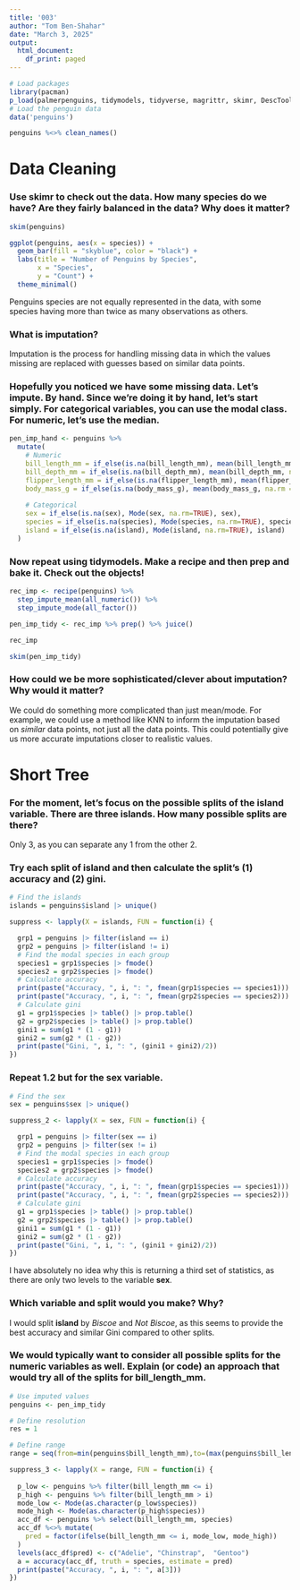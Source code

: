 ```yaml
---
title: '003'
author: "Tom Ben-Shahar"
date: "March 3, 2025"
output:
  html_document:
    df_print: paged
---
```

```R
# Load packages
library(pacman)
p_load(palmerpenguins, tidymodels, tidyverse, magrittr, skimr, DescTools, collapse, janitor)
# Load the penguin data
data('penguins')

penguins %<>% clean_names()
```

# Data Cleaning

### Use skimr to check out the data. How many species do we have? Are they fairly balanced in the data? Why does it matter?

```r
skim(penguins)

ggplot(penguins, aes(x = species)) +
  geom_bar(fill = "skyblue", color = "black") +
  labs(title = "Number of Penguins by Species",
       x = "Species",
       y = "Count") +
  theme_minimal()
```

Penguins species are not equally represented in the data, with some species having more than twice as many observations as others.

### What is imputation?

Imputation is the process for handling missing data in which the values missing are replaced with guesses based on similar data points.

### Hopefully you noticed we have some missing data. Let's impute. By hand. Since we're doing it by hand, let's start simply. For categorical variables, you can use the modal class. For numeric, let's use the median.

```r
pen_imp_hand <- penguins %>% 
  mutate(
    # Numeric
    bill_length_mm = if_else(is.na(bill_length_mm), mean(bill_length_mm, na.rm = TRUE), bill_length_mm),
    bill_depth_mm = if_else(is.na(bill_depth_mm), mean(bill_depth_mm, na.rm = TRUE), bill_depth_mm),
    flipper_length_mm = if_else(is.na(flipper_length_mm), mean(flipper_length_mm, na.rm = TRUE), flipper_length_mm),
    body_mass_g = if_else(is.na(body_mass_g), mean(body_mass_g, na.rm = TRUE), body_mass_g),
    
    # Categorical
    sex = if_else(is.na(sex), Mode(sex, na.rm=TRUE), sex),
    species = if_else(is.na(species), Mode(species, na.rm=TRUE), species),
    island = if_else(is.na(island), Mode(island, na.rm=TRUE), island)
  )
```

### Now repeat using tidymodels. Make a recipe and then prep and bake it. Check out the objects!

```r
rec_imp <- recipe(penguins) %>% 
  step_impute_mean(all_numeric()) %>% 
  step_impute_mode(all_factor())

pen_imp_tidy <- rec_imp %>% prep() %>% juice()

rec_imp

skim(pen_imp_tidy)
```

### How could we be more sophisticated/clever about imputation? Why would it matter?

We could do something more complicated than just mean/mode. For example, we could use a method like KNN to inform the imputation based on *similar* data points, not just all the data points. This could potentially give us more accurate imputations closer to realistic values.

# Short Tree

### For the moment, let's focus on the possible splits of the island variable. There are three islands. How many possible splits are there?

Only 3, as you can separate any 1 from the other 2.

### Try each split of island and then calculate the split's (1) accuracy and (2) gini.

```r
# Find the islands
islands = penguins$island |> unique()

suppress <- lapply(X = islands, FUN = function(i) {

  grp1 = penguins |> filter(island == i)
  grp2 = penguins |> filter(island != i)
  # Find the modal species in each group
  species1 = grp1$species |> fmode()
  species2 = grp2$species |> fmode()
  # Calculate accuracy
  print(paste("Accuracy, ", i, ": ", fmean(grp1$species == species1)))
  print(paste("Accuracy, ", i, ": ", fmean(grp2$species == species2)))
  # Calculate gini
  g1 = grp1$species |> table() |> prop.table()
  g2 = grp2$species |> table() |> prop.table()
  gini1 = sum(g1 * (1 - g1))
  gini2 = sum(g2 * (1 - g2))
  print(paste("Gini, ", i, ": ", (gini1 + gini2)/2))
})
```

### Repeat 1.2 but for the sex variable.

```r
# Find the sex
sex = penguins$sex |> unique()

suppress_2 <- lapply(X = sex, FUN = function(i) {

  grp1 = penguins |> filter(sex == i)
  grp2 = penguins |> filter(sex != i)
  # Find the modal species in each group
  species1 = grp1$species |> fmode()
  species2 = grp2$species |> fmode()
  # Calculate accuracy
  print(paste("Accuracy, ", i, ": ", fmean(grp1$species == species1)))
  print(paste("Accuracy, ", i, ": ", fmean(grp2$species == species2)))
  # Calculate gini
  g1 = grp1$species |> table() |> prop.table()
  g2 = grp2$species |> table() |> prop.table()
  gini1 = sum(g1 * (1 - g1))
  gini2 = sum(g2 * (1 - g2))
  print(paste("Gini, ", i, ": ", (gini1 + gini2)/2))
})
```

I have absolutely no idea why this is returning a third set of statistics, as there are only two levels to the variable **sex**. 

### Which variable and split would you make? Why?

I would split **island** by *Biscoe* and *Not Biscoe*, as this seems to provide the best accuracy and similar Gini compared to other splits.

### We would typically want to consider all possible splits for the numeric variables as well. Explain (or code) an approach that would try all of the splits for bill_length_mm.

```r
# Use imputed values
penguins <- pen_imp_tidy

# Define resolution
res = 1

# Define range
range = seq(from=min(penguins$bill_length_mm),to=(max(penguins$bill_length_mm)), by = res)

suppress_3 <- lapply(X = range, FUN = function(i) {
  
  p_low <- penguins %>% filter(bill_length_mm <= i)
  p_high <- penguins %>% filter(bill_length_mm > i) 
  mode_low <- Mode(as.character(p_low$species))
  mode_high <- Mode(as.character(p_high$species))
  acc_df <- penguins %>% select(bill_length_mm, species)
  acc_df %<>% mutate(
    pred = factor(ifelse(bill_length_mm <= i, mode_low, mode_high))
  ) 
  levels(acc_df$pred) <- c("Adelie", "Chinstrap",  "Gentoo")
  a = accuracy(acc_df, truth = species, estimate = pred)
  print(paste("Accuracy, ", i, ": ", a[3]))
})
```



























